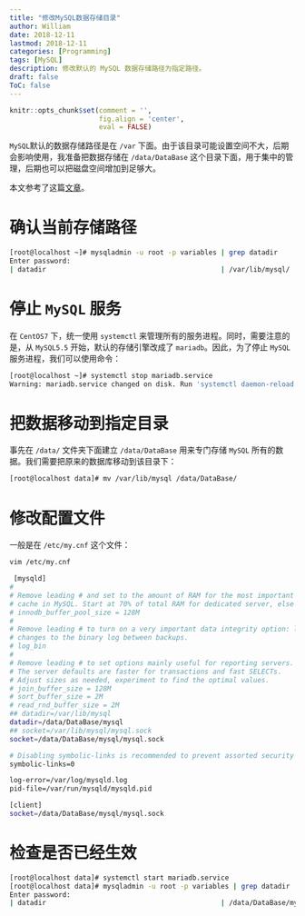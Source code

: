 ```yaml
---
title: "修改MySQL数据存储目录"
author: William
date: 2018-12-11
lastmod: 2018-12-11
categories: [Programming]
tags: [MySQL]
description: 修改默认的 MySQL 数据存储路径为指定路径。 
draft: false
ToC: false
---
```


```r
knitr::opts_chunk$set(comment = '',
                      fig.align = 'center',
                      eval = FALSE)
```

`MySQL`默认的数据存储路径是在 `/var` 下面。由于该目录可能设置空间不大，后期会影响使用，我准备把数据存储在 `/data/DataBase` 这个目录下面，用于集中的管理，后期也可以把磁盘空间增加到足够大。

本文参考了这篇[文章](http://www.cnblogs.com/kerrycode/p/4371938.html)。

# 确认当前存储路径

```bash
[root@localhost ~]# mysqladmin -u root -p variables | grep datadir
Enter password: 
| datadir                                           | /var/lib/mysql/ 
```

# 停止 `MySQL` 服务

在 `CentOS7` 下，统一使用 `systemctl` 来管理所有的服务进程。同时，需要注意的是，从 `MySQL5.5` 开始，默认的存储引擎改成了 `mariadb`。因此，为了停止 `MySQL` 服务进程，我们可以使用命令：

```bash
[root@localhost ~]# systemctl stop mariadb.service
Warning: mariadb.service changed on disk. Run 'systemctl daemon-reload' to reload units.
```

# 把数据移动到指定目录

事先在 `/data/` 文件夹下面建立 `/data/DataBase` 用来专门存储 `MySQL` 所有的数据。我们需要把原来的数据库移动到该目录下：

```bash
[root@localhost data]# mv /var/lib/mysql /data/DataBase/
```

# 修改配置文件

一般是在 `/etc/my.cnf` 这个文件：

```bash
vim /etc/my.cnf

 [mysqld]
#
# Remove leading # and set to the amount of RAM for the most important data
# cache in MySQL. Start at 70% of total RAM for dedicated server, else 10%.
# innodb_buffer_pool_size = 128M
#
# Remove leading # to turn on a very important data integrity option: logging
# changes to the binary log between backups.
# log_bin
#
# Remove leading # to set options mainly useful for reporting servers.
# The server defaults are faster for transactions and fast SELECTs.
# Adjust sizes as needed, experiment to find the optimal values.
# join_buffer_size = 128M
# sort_buffer_size = 2M
# read_rnd_buffer_size = 2M
## datadir=/var/lib/mysql
datadir=/data/DataBase/mysql
## socket=/var/lib/mysql/mysql.sock
socket=/data/DataBase/mysql/mysql.sock

# Disabling symbolic-links is recommended to prevent assorted security risks
symbolic-links=0

log-error=/var/log/mysqld.log
pid-file=/var/run/mysqld/mysqld.pid

[client]
socket=/data/DataBase/mysql/mysql.sock
```

# 检查是否已经生效

```bash
[root@localhost data]# systemctl start mariadb.service
[root@localhost data]# mysqladmin -u root -p variables | grep datadir
Enter password: 
| datadir                                           | /data/DataBase/mysql/ 
```

